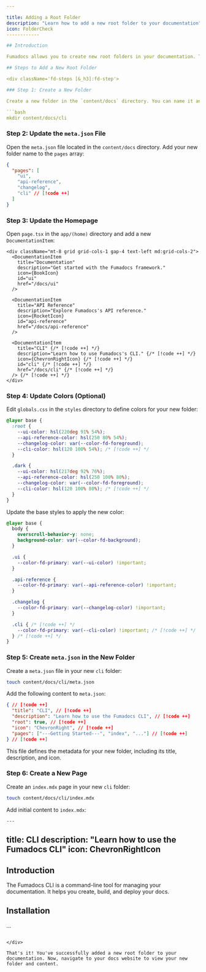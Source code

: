 ```yaml
---

title: Adding a Root Folder
description: "Learn how to add a new root folder to your documentation"
icon: FolderCheck
------------

## Introduction

Fumadocs allows you to create new root folders in your documentation. This helps you organize your docs into clear sections or categories. This guide will walk you through adding a new root folder step by step.

## Steps to Add a New Root Folder

<div className='fd-steps [&_h3]:fd-step'>

### Step 1: Create a New Folder

Create a new folder in the `content/docs` directory. You can name it anything; this example uses `cli`.

```bash
mkdir content/docs/cli
```

### Step 2: Update the `meta.json` File

Open the `meta.json` file located in the `content/docs` directory. Add your new folder name to the `pages` array:

```json
{
  "pages": [
    "ui",
    "api-reference",
    "changelog",
    "cli" // [!code ++]
  ]
}
```

### Step 3: Update the Homepage

Open `page.tsx` in the `app/(home)` directory and add a new `DocumentationItem`:

```tsx
<div className="mt-8 grid grid-cols-1 gap-4 text-left md:grid-cols-2">
  <DocumentationItem
    title="Documentation"
    description="Get started with the Fumadocs framework."
    icon={BookIcon}
    id="ui"
    href="/docs/ui"
  />

  <DocumentationItem
    title="API Reference"
    description="Explore Fumadocs's API reference."
    icon={RocketIcon}
    id="api-reference"
    href="/docs/api-reference"
  />

  <DocumentationItem
    title="CLI" {/* [!code ++] */}
    description="Learn how to use Fumadocs's CLI." {/* [!code ++] */}
    icon={ChevronRightIcon} {/* [!code ++] */}
    id="cli" {/* [!code ++] */}
    href="/docs/cli" {/* [!code ++] */}
  /> {/* [!code ++] */}
</div>
```

### Step 4: Update Colors (Optional)

Edit `globals.css` in the `styles` directory to define colors for your new folder:

```css
@layer base {
  :root {
    --ui-color: hsl(220deg 91% 54%);
    --api-reference-color: hsl(250 80% 54%);
    --changelog-color: var(--color-fd-foreground);
    --cli-color: hsl(120 100% 54%); /* [!code ++] */
  }

  .dark {
    --ui-color: hsl(217deg 92% 76%);
    --api-reference-color: hsl(250 100% 80%);
    --changelog-color: var(--color-fd-foreground);
    --cli-color: hsl(120 100% 80%); /* [!code ++] */
  }
}
```

Update the base styles to apply the new color:

```css
@layer base {
  body {
    overscroll-behavior-y: none;
    background-color: var(--color-fd-background);
  }

  .ui {
    --color-fd-primary: var(--ui-color) !important;
  }

  .api-reference {
    --color-fd-primary: var(--api-reference-color) !important;
  }

  .changelog {
    --color-fd-primary: var(--changelog-color) !important;
  }

  .cli { /* [!code ++] */
    --color-fd-primary: var(--cli-color) !important; /* [!code ++] */
  } /* [!code ++] */
}
```

### Step 5: Create `meta.json` in the New Folder
Create a `meta.json` file in your new `cli` folder:

```bash
touch content/docs/cli/meta.json
```

Add the following content to `meta.json`:

```json
{ // [!code ++] 
  "title": "CLI", // [!code ++] 
  "description": "Learn how to use the Fumadocs CLI", // [!code ++] 
  "root": true, // [!code ++] 
  "icon": "ChevronRight", // [!code ++] 
  "pages": ["---Getting Started---", "index", "..."] // [!code ++] 
} // [!code ++] 
```

This file defines the metadata for your new folder, including its title, description, and icon.

### Step 6: Create a New Page

Create an `index.mdx` page in your new `cli` folder:

```bash
touch content/docs/cli/index.mdx
```

Add initial content to `index.mdx`:

```mdx
---
```

title: CLI
description: "Learn how to use the Fumadocs CLI"
icon: ChevronRightIcon
---

## Introduction
The Fumadocs CLI is a command-line tool for managing your documentation. It helps you create, build, and deploy your docs.

## Installation
...
```

</div>

That's it! You've successfully added a new root folder to your documentation. Now, navigate to your docs website to view your new folder and content.
